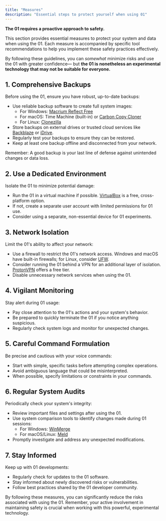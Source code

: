 ```yaml
---
title: "Measures"
description: "Essential steps to protect yourself when using 01"
---
```


**The 01 requires a proactive approach to safety.**

This section provides essential measures to protect your system and data when using the 01. Each measure is accompanied by specific tool recommendations to help you implement these safety practices effectively.

By following these guidelines, you can *somewhat* minimize risks and use the 01 with greater confidence— but **the 01 is nonetheless an experimental technology that may not be suitable for everyone.**

## 1. Comprehensive Backups

Before using the 01, ensure you have robust, up-to-date backups:

- Use reliable backup software to create full system images:
  - For Windows: [Macrium Reflect Free](https://www.macrium.com/reflectfree)
  - For macOS: Time Machine (built-in) or [Carbon Copy Cloner](https://bombich.com/)
  - For Linux: [Clonezilla](https://clonezilla.org/)
- Store backups on external drives or trusted cloud services like [Backblaze](https://www.backblaze.com/) or [iDrive](https://www.idrive.com/).
- Regularly test your backups to ensure they can be restored.
- Keep at least one backup offline and disconnected from your network.

Remember: A good backup is your last line of defense against unintended changes or data loss.

## 2. Use a Dedicated Environment

Isolate the 01 to minimize potential damage:

- Run the 01 in a virtual machine if possible. [VirtualBox](https://www.virtualbox.org/) is a free, cross-platform option.
- If not, create a separate user account with limited permissions for 01 use.
- Consider using a separate, non-essential device for 01 experiments.

## 3. Network Isolation

Limit the 01's ability to affect your network:

- Use a firewall to restrict the 01's network access. Windows and macOS have built-in firewalls; for Linux, consider [UFW](https://help.ubuntu.com/community/UFW).
- Consider running the 01 behind a VPN for an additional layer of isolation. [ProtonVPN](https://protonvpn.com/) offers a free tier.
- Disable unnecessary network services when using the 01.

## 4. Vigilant Monitoring

Stay alert during 01 usage:

- Pay close attention to the 01's actions and your system's behavior.
- Be prepared to quickly terminate the 01 if you notice anything suspicious.
- Regularly check system logs and monitor for unexpected changes.

## 5. Careful Command Formulation

Be precise and cautious with your voice commands:

- Start with simple, specific tasks before attempting complex operations.
- Avoid ambiguous language that could be misinterpreted.
- When possible, specify limitations or constraints in your commands.

## 6. Regular System Audits

Periodically check your system's integrity:

- Review important files and settings after using the 01.
- Use system comparison tools to identify changes made during 01 sessions:
  - For Windows: [WinMerge](https://winmerge.org/)
  - For macOS/Linux: [Meld](https://meldmerge.org/)
- Promptly investigate and address any unexpected modifications.

## 7. Stay Informed

Keep up with 01 developments:

- Regularly check for updates to the 01 software.
- Stay informed about newly discovered risks or vulnerabilities.
- Follow best practices shared by the 01 developer community.

By following these measures, you can significantly reduce the risks associated with using the 01. Remember, your active involvement in maintaining safety is crucial when working with this powerful, experimental technology.
